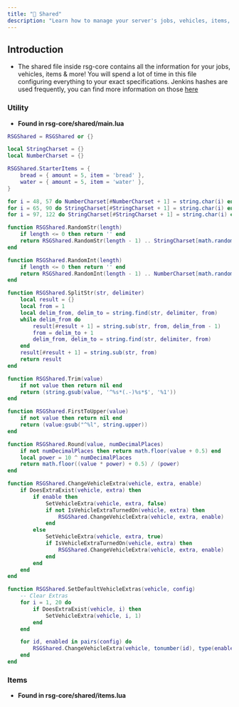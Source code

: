 ```yaml
---
title: "📜 Shared"
description: "Learn how to manage your server's jobs, vehicles, items, etc!"
---
```


## Introduction

* The shared file inside rsg-core contains all the information for your jobs, vehicles, items & more! You will spend a lot of time in this file configuring everything to your exact specifications. Jenkins hashes are used frequently, you can find more information on those [here](https://cookbook.fivem.net/2019/06/23/lua-support-for-compile-time-jenkins-hashes/)

### Utility

* **Found in rsg-core/shared/main.lua**

```lua
RSGShared = RSGShared or {}

local StringCharset = {}
local NumberCharset = {}

RSGShared.StarterItems = {
    bread = { amount = 5, item = 'bread' },
    water = { amount = 5, item = 'water' },
}

for i = 48, 57 do NumberCharset[#NumberCharset + 1] = string.char(i) end
for i = 65, 90 do StringCharset[#StringCharset + 1] = string.char(i) end
for i = 97, 122 do StringCharset[#StringCharset + 1] = string.char(i) end

function RSGShared.RandomStr(length)
    if length <= 0 then return '' end
    return RSGShared.RandomStr(length - 1) .. StringCharset[math.random(1, #StringCharset)]
end

function RSGShared.RandomInt(length)
    if length <= 0 then return '' end
    return RSGShared.RandomInt(length - 1) .. NumberCharset[math.random(1, #NumberCharset)]
end

function RSGShared.SplitStr(str, delimiter)
    local result = {}
    local from = 1
    local delim_from, delim_to = string.find(str, delimiter, from)
    while delim_from do
        result[#result + 1] = string.sub(str, from, delim_from - 1)
        from = delim_to + 1
        delim_from, delim_to = string.find(str, delimiter, from)
    end
    result[#result + 1] = string.sub(str, from)
    return result
end

function RSGShared.Trim(value)
    if not value then return nil end
    return (string.gsub(value, '^%s*(.-)%s*$', '%1'))
end

function RSGShared.FirstToUpper(value)
    if not value then return nil end
    return (value:gsub("^%l", string.upper))
end

function RSGShared.Round(value, numDecimalPlaces)
    if not numDecimalPlaces then return math.floor(value + 0.5) end
    local power = 10 ^ numDecimalPlaces
    return math.floor((value * power) + 0.5) / (power)
end

function RSGShared.ChangeVehicleExtra(vehicle, extra, enable)
    if DoesExtraExist(vehicle, extra) then
        if enable then
            SetVehicleExtra(vehicle, extra, false)
            if not IsVehicleExtraTurnedOn(vehicle, extra) then
                RSGShared.ChangeVehicleExtra(vehicle, extra, enable)
            end
        else
            SetVehicleExtra(vehicle, extra, true)
            if IsVehicleExtraTurnedOn(vehicle, extra) then
                RSGShared.ChangeVehicleExtra(vehicle, extra, enable)
            end
        end
    end
end

function RSGShared.SetDefaultVehicleExtras(vehicle, config)
    -- Clear Extras
    for i = 1, 20 do
        if DoesExtraExist(vehicle, i) then
            SetVehicleExtra(vehicle, i, 1)
        end
    end

    for id, enabled in pairs(config) do
        RSGShared.ChangeVehicleExtra(vehicle, tonumber(id), type(enabled) == 'boolean' and enabled or true)
    end
end

```

### Items

* **Found in rsg-core/shared/items.lua**